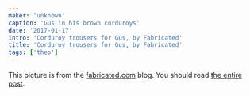 ```yaml
---
maker: 'unknown'
caption: 'Gus in his brown corduroys'
date: '2017-01-17'
intro: 'Corduroy trousers for Gus, by Fabricated'
title: 'Corduroy trousers for Gus, by Fabricated'
tags: ['theo']
---
```


<!-- truncate -->

This picture is from the [fabricated.com](http://fabrickated.com/) blog.
You should read [the entire
post](http://fabrickated.com/2017/01/21/manswap-7-finishing-the-brown-corduroy-trousers/).
